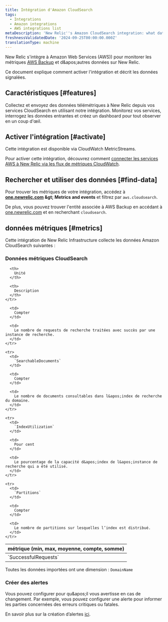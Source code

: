 ```yaml
---
title: Intégration d'Amazon CloudSearch
tags:
  - Integrations
  - Amazon integrations
  - AWS integrations list
metaDescription: 'New Relic''s Amazon CloudSearch integration: what data it reports and how to enable it.'
freshnessValidatedDate: '2024-09-25T00:00:00.000Z'
translationType: machine
---
```


New Relic s&apos;intègre à Amazon Web Services (AWS)) pour monitorer les métriques [AWS Backup](https://aws.amazon.com/cloudsearch/) et d&amp;apos;autres données sur New Relic.

Ce document explique comment activer l&apos;intégration et décrit les données signalées.

## Caractéristiques [#features]

Collectez et envoyez des données télémétriques à New Relic depuis vos services CloudSearch en utilisant notre intégration. Monitorez vos services, interrogez les données entrantes et créez un dashboard pour tout observer en un coup d&apos;œil.

## Activer l&apos;intégration [#activate]

Cette intégration est disponible via CloudWatch MetricStreams.

Pour activer cette intégration, découvrez comment [connecter les services AWS à New Relic via les flux de métriques CloudWatch](/docs/infrastructure/amazon-integrations/connect/aws-metric-stream-setup/).

## Rechercher et utiliser des données [#find-data]

Pour trouver les métriques de votre intégration, accédez à <DNT>**[one.newrelic.com](https://one.newrelic.com/all-capabilities) &amp;gt; Metrics and events**</DNT> et filtrez par `aws.cloudsearch`.

De plus, vous pouvez trouver l&apos;entité associée à AWS Backup en accédant à [one.newrelic.com](https://one.newrelic.com/all-entities) et en recherchant `cloudsearch`.

## données métriques [#metrics]

Cette intégration de New Relic Infrastructure collecte les données Amazon CloudSearch suivantes :

### Données métriques CloudSearch

<table>
  <thead>
    <tr>
      <th style={{ width: "220px" }}>
        métrique (min, max, moyenne, compte, somme)
      </th>

      <th>
        Unité
      </th>

      <th>
        Description
      </th>
    </tr>
  </thead>

  <tbody>
    <tr>
      <td>
        `SuccessfulRequests`
      </td>

      <td>
        Compter
      </td>

      <td>
        Le nombre de requests de recherche traitées avec succès par une instance de recherche.
      </td>
    </tr>

    <tr>
      <td>
        `SearchableDocuments`
      </td>

      <td>
        Compter
      </td>

      <td>
        Le nombre de documents consultables dans l&apos;index de recherche du domaine.
      </td>
    </tr>

    <tr>
      <td>
        `IndexUtilization`
      </td>

      <td>
        Pour cent
      </td>

      <td>
        Le pourcentage de la capacité d&apos;index de l&apos;instance de recherche qui a été utilisé.
      </td>
    </tr>

    <tr>
      <td>
        `Partitions`
      </td>

      <td>
        Compter
      </td>

      <td>
        Le nombre de partitions sur lesquelles l’index est distribué.
      </td>
    </tr>
  </tbody>
</table>

Toutes les données importées ont une dimension : `DomainName`

### Créer des alertes

Vous pouvez configurer <InlinePopover type="alerts" />pour qu&amp;apos;il vous avertisse en cas de changement. Par exemple, vous pouvez configurer une alerte pour informer les parties concernées des erreurs critiques ou fatales.

En savoir plus sur la création d’alertes [ici](/docs/alerts-applied-intelligence/new-relic-alerts/learn-alerts/introduction-alerts/).